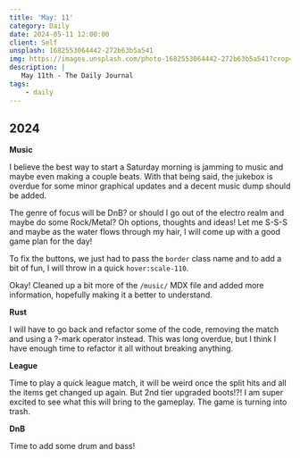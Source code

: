 ```yaml
---
title: 'May: 11'
category: Daily
date: 2024-05-11 12:00:00
client: Self
unsplash: 1682553064442-272b63b5a541
img: https://images.unsplash.com/photo-1682553064442-272b63b5a541?crop=entropy&cs=srgb&fm=jpg&ixid=MnwzNjM5Nzd8MHwxfHJhbmRvbXx8fHx8fHx8fDE2ODE3NDg2ODY&ixlib=rb-4.0.3&q=85
description: |
   May 11th - The Daily Journal
tags:
    - daily
---
```


## 2024

**Music**

I believe the best way to start a Saturday morning is jamming to music and maybe even making a couple beats.
With that being said, the jukebox is overdue for some minor graphical updates and a decent music dump should be added.

The genre of focus will be DnB? or should I go out of the electro realm and maybe do some Rock/Metal?
Oh options, thoughts and ideas! Let me S-S-S and maybe as the water flows through my hair, I will come up with a good game plan for the day!

To fix the buttons, we just had to pass the `border` class name and to add a bit of fun, I will throw in a quick `hover:scale-110`.

Okay! Cleaned up a bit more of the `/music/` MDX file and added more information, hopefully making it a better to understand.


**Rust**

I will have to go back and refactor some of the code, removing the match and using a ?-mark operator instead.
This was long overdue, but I think I have enough time to refactor it all without breaking anything.

**League**

Time to play a quick league match, it will be weird once the split hits and all the items get changed up again.
But 2nd tier upgraded boots!?! I am super excited to see what this will bring to the gameplay.
The game is turning into trash.

**DnB**

Time to add some drum and bass!

